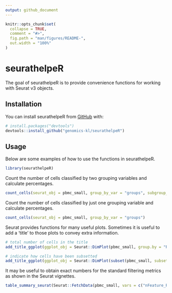 ```yaml
---
output: github_document
---
```


<!-- README.md is generated from README.Rmd. Please edit that file -->

```r
knitr::opts_chunk$set(
  collapse = TRUE,
  comment = "#>",
  fig.path = "man/figures/README-",
  out.width = "100%"
)
```
# seurathelpeR

<!-- badges: start -->
<!-- badges: end -->

The goal of seurathelpeR is to provide convenience functions for working with Seurat v3 objects.

## Installation

You can install seurathelpeR from [GitHub](https://github.com/) with:

``` r
# install.packages("devtools")
devtools::install_github("genomics-kl/seurathelpeR")
```
## Usage

Below are some examples of how to use the functions in seurathelpeR.

```r
library(seurathelpeR)
```

Count the number of cells classified by two grouping variables and calculate percentages.

```r
count_cells(seurat_obj = pbmc_small, group_by_var = "groups", subgroup_var = "RNA_snn_res.0.8")
```

Count the number of cells classified by just one grouping variable and calculate percentages.

```r
count_cells(seurat_obj = pbmc_small, group_by_var = "groups")
```

Seurat provides functions for many useful plots. Sometimes it is useful to add a 'title' to those plots to convey extra information.

```r
# total number of cells in the title
add_title_ggplot(ggplot_obj = Seurat::DimPlot(pbmc_small, group.by = "RNA_snn_res.0.8", split.by = "groups"), plot_title = paste0("n=",(Seurat::Idents(pbmc_small) %>% length())))

# indicate how cells have been subsetted
add_title_ggplot(ggplot_obj = Seurat::DimPlot(subset(pbmc_small, subset = groups == "g1"), group.by = "RNA_snn_res.0.8"), plot_title = "Group g1")
```

It may be useful to obtain exact numbers for the standard filtering metrics as shown in the Seurat vignettes.

```r
table_summary_seurat(Seurat::FetchData(pbmc_small, vars = c("nFeature_RNA", "nCount_RNA")), "^\\S+(?=_[ACGT]+$)")
```
